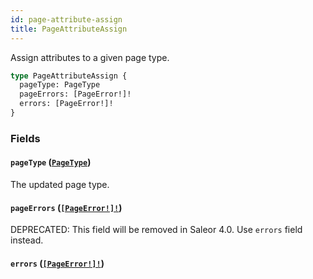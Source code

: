 ```yaml
---
id: page-attribute-assign
title: PageAttributeAssign
---
```


Assign attributes to a given page type.

```graphql
type PageAttributeAssign {
  pageType: PageType
  pageErrors: [PageError!]!
  errors: [PageError!]!
}
```

### Fields

#### `pageType` ([`PageType`](../../../developer/api-reference/objects/page-type))

The updated page type.

#### `pageErrors` ([`[PageError!]!`](../../../developer/api-reference/objects/page-error))

<span class="badge badge--warning">DEPRECATED: This field will be removed in Saleor 4.0. Use `errors` field instead.</span>

#### `errors` ([`[PageError!]!`](../../../developer/api-reference/objects/page-error))

